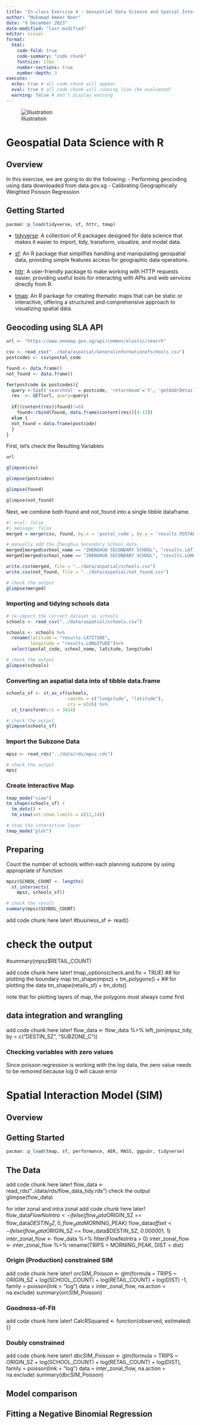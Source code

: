 ```yaml
---
title: "In-class Exercise 4 - Geospatial Data Science and Spatial Interaction Model with R"
author: "Muhamad Ameer Noor"
date: "9 December 2023"
date-modified: "last-modified"
editor: visual
format: 
  html:
    code-fold: true
    code-summary: "code chunk"
    fontsize: 17px
    number-sections: true
    number-depth: 3
execute:
  echo: true # all code chunk will appear
  eval: true # all code chunk will running live (be evaluated)
  warning: false # don't display warning
---
```


![Illustration](../images/ice4.png)

# Geospatial Data Science with R

## Overview

In this exercise, we are going to do the following:
- Performing geocoding using data downloaded from data.gov.sg
- Calibrating Geographically Weighted Poisson Regression

## Getting Started

```r
pacman::p_load(tidyverse, sf, httr, tmap)
```
::: {.callout-note collapse="true" title="Packages Explanations"}
- [tidyverse](https://www.tidyverse.org/): A collection of R packages designed for data science that makes it easier to import, tidy, transform, visualize, and model data.

- [sf](https://r-spatial.github.io/sf/): An R package that simplifies handling and manipulating geospatial data, providing simple features access for geographic data operations.

- [httr](https://cran.r-project.org/web/packages/httr/index.html): A user-friendly package to make working with HTTP requests easier, providing useful tools for interacting with APIs and web services directly from R.

- [tmap](https://cran.r-project.org/web/packages/tmap/): An R package for creating thematic maps that can be static or interactive, offering a structured and comprehensive approach to visualizing spatial data.
:::

## Geocoding using SLA API

```r
url <- "https://www.onemap.gov.sg/api/common/elastic/search"

csv <- read_csv("../data/aspatial/Generalinformationofschools.csv")
postcodes <- csv$postal_code

found <- data.frame()
not_found <- data.frame()

for(postcode in postcodes){
  query <-list('searchVal' = postcode, 'returnGeom'='Y', 'getAddrDetails'='Y', 'pageNum' = '1')
  res  <- GET(url, query=query)
  
  if((content(res)$found)!=0)
    found<-rbind(found, data.frame(content(res))[4:13])
  else {
  not_found = data.frame(postcode)
  }
} 
```
First, let's check the Resulting Variables
```r
url
```

```r
glimpse(csv)
```
```r
glimpse(postcodes)
```

```r
glimpse(found)
```

```r
glimpse(not_found)
```

Next, we combine both found and not_found into a single tibble dataframe.
```r
#| eval: false
#| message: false
merged = merge(csv, found, by.x = 'postal_code', by.y = 'results.POSTAL', all = TRUE)

# manually add the Zhenghua Secondary School data
merged[merged$school_name == "ZHENGHUA SECONDARY SCHOOL", "results.LATITUDE"] <- 1.3887
merged[merged$school_name == "ZHENGHUA SECONDARY SCHOOL", "results.LONGITUDE"] <- 103.7652

write.csv(merged, file = "../data/aspatial/schools.csv")
write.csv(not_found, file = "../data/aspatial/not_found.csv")

# check the output
glimpse(merged)
```
### Importing and tidying schools data
```r
# re-import the correct dataset as schools
schools <- read_csv("../data/aspatial/schools.csv")

schools <- schools %>%
  rename(latitude = "results.LATITUDE",
         longitude = "results.LONGITUDE")%>%
  select(postal_code, school_name, latitude, longitude)

# check the output
glimpse(schools)
```

### Converting an aspatial data into sf tibble data.frame
```r
schools_sf <- st_as_sf(schools,
                       coords = c("longitude", "latitude"),
                       crs = 4326) %>%
  st_transform(crs = 3414)

# check the output
glimpse(schools_sf)
```

### Import the Subzone Data
```r
mpsz <- read_rds("../data/rds/mpsz.rds")

# check the output
mpsz
```


### Create Interactive Map 
```r
tmap_mode("view")
tm_shape(schools_sf) +
  tm_dots() +
  tm_view(set.zoom.limits = c(11,14))

# stop the interactive layer
tmap_mode("plot")
```

## Preparing

Count the number of schools within each planning subzone by using appropriate sf function
```r
mpsz$SCHOOL_COUNT <- lengths(
  st_intersects(
    mpsz, schools_sf))

# check the result
summary(mpsz$SCHOOL_COUNT)
```

add code chunk here later!
#business_sf <- read()

# check the output
#summary(mpsz$RETAIL_COUNT)


add code chunk here later!
tmap_options(check.and.fix = TRUE)
## for plotting the boundary map
tm_shape(mpsz) +
  tm_polygons() +
## for plotting the data
tm_shape(retails_sf) +
  tm_dots()

::: {.notebox .lightbulb data-latex="lightbulb"}
note that for plotting layers of map, the polygons must always come first
:::

## data integration and wrangling
add code chunk here later!
flow_data <- flow_data %>% left_join(mpsz_tidy, by = c("DESTIN_SZ", "SUBZONE_C"))

### Checking variables with zero values
Since poisson regression is working with the log data, the zero value needs to be removed because log 0 will cause error

# Spatial Interaction Model (SIM)
## Overview

## Getting Started
```r
pacman::p_load(tmap, sf, performance, AER, MASS, ggpubr, tidyverse)
```

## The Data
add code chunk here later!
flow_data <- read_rds("../data/rds/flow_data_tidy.rds")
check the output
glimpse(flow_data)




for inter zonal and intra zonal
add code chunk here later!
flow_data$FlowNoIntra <- ifelse(
  flow_data$ORIGIN_SZ == flow_data$DESTIN_SZ,
  0, flow_data$MORNING_PEAK)
flow_data$offset <- ifelse(
  flow_data$ORIGIN_SZ == flow_data$DESTIN_SZ,
  0.000001, 1)
inter_zonal_flow <- flow_data %>%
  filter(FlowNoIntra > 0)
inter_zonal_flow <- inter_zonal_flow %>%
  rename(TRIPS = MORNING_PEAK,
         DIST = dist)



### Origin (Production) constrained SIM
add code chunk here later!
orcSIM_Poisson <- glm(formula = TRIPS ~
                       ORIGIN_SZ +
                       log(SCHOOL_COUNT) +
                       log(RETAIL_COUNT) +
                       log(DIST) -1,
                     family = poisson(link = "log")
                     data = inter_zonal_flow,
                     na.action = na.exclude)
summary(orcSIM_Poisson)


### Goodness-of-Fit
add code chunk here later!
CalcRSquared <- function(observed, estimated){}




### Doubly constrained
add code chunk here later!
dbcSIM_Poisson <- glm(formula = TRIPS ~
                       ORIGIN_SZ +
                       log(SCHOOL_COUNT) +
                       log(RETAIL_COUNT) +
                       log(DIST),
                     family = poisson(link = "log")
                     data = inter_zonal_flow,
                     na.action = na.exclude)
summary(dbcSIM_Poisson)

## Model comparison

## Fitting a Negative Binomial Regression


